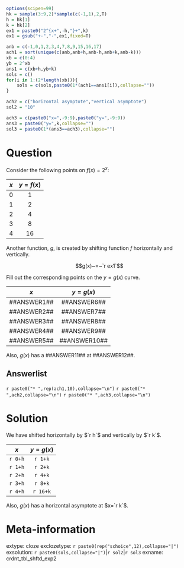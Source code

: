 ```r
options(scipen=99)
hk = sample(3:9,2)*sample(c(-1,1),2,T)
h = hk[1]
k = hk[2]
ex1 = paste0("2^{x+",-h,"}+",k)
ex1 = gsub("+-","-",ex1,fixed=T)

anb = c(-1,0,1,2,3,4,7,8,9,15,16,17)
ach1 = sort(unique(c(anb,anb+h,anb-h,anb+k,anb-k)))
xb = c(0:4)
yb = 2^xb
ans1 = c(xb+h,yb+k)
sols = c()
for(i in 1:(2*length(xb))){
    sols = c(sols,paste0(1*(ach1==ans1[i]),collapse=""))
}

ach2 = c("horizontal asymptote","vertical asymptote")
sol2 = "10"

ach3 = c(paste0("x=",-9:9),paste0("y=",-9:9))
ans3 = paste0("y=",k,collapse="")
sol3 = paste0(1*(ans3==ach3),collapse="")

```


Question
========

Consider the following points on $f(x)=2^x$:

| $x$ | $y=f(x)$ |
|:---:|:---:|
| 0 | 1 |
| 1 | 2 |
| 2 | 4 |
| 3 | 8 |
| 4 | 16 |

Another function, $g$, is created by shifting function $f$ horizontally and vertically.

$$g(x)~=~`r ex1`$$

Fill out the corresponding points on the $y=g(x)$ curve.

| $x$ | $y=g(x)$ |
|:---:|:---:|
| ##ANSWER1## | ##ANSWER6## |
| ##ANSWER2## | ##ANSWER7## |
| ##ANSWER3## | ##ANSWER8## |
| ##ANSWER4## | ##ANSWER9## |
| ##ANSWER5## | ##ANSWER10## |

Also, $g(x)$ has a ##ANSWER11## at ##ANSWER12##.

Answerlist
--------

`r paste0("* ",rep(ach1,10),collapse="\n")`
`r paste0("* ",ach2,collapse="\n")`
`r paste0("* ",ach3,collapse="\n")`



Solution
========

We have shifted horizontally by $`r h`$ and vertically by $`r k`$.


| $x$ | $y=g(x)$ |
|:---:|:---:|
| `r 0+h` | `r 1+k` |
| `r 1+h` | `r 2+k` |
| `r 2+h` | `r 4+k` |
| `r 3+h` | `r 8+k` |
| `r 4+h` | `r 16+k` |

Also, $g(x)$ has a horizontal asymptote at $x=`r k`$.



Meta-information
============
extype: cloze
exclozetype: `r paste0(rep("schoice",12),collapse="|")`
exsolution: `r paste0(sols,collapse="|")`|`r sol2`|`r sol3`
exname: crdnt_tbl_shftd_exp2